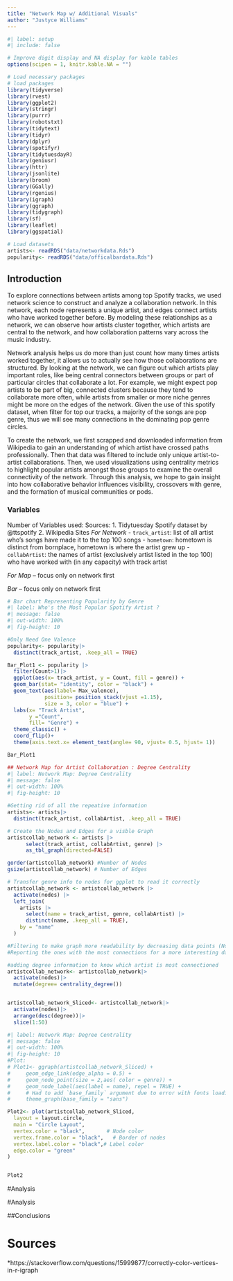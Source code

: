 ```yaml
---
title: "Network Map w/ Additional Visuals"
author: "Justyce Williams"
---
```


```r
#| label: setup
#| include: false

# Improve digit display and NA display for kable tables
options(scipen = 1, knitr.kable.NA = "")

# Load necessary packages
# load packages
library(tidyverse)
library(rvest)
library(ggplot2)
library(stringr)
library(purrr)
library(robotstxt)
library(tidytext)
library(tidyr)
library(dplyr)
library(spotifyr)
library(tidytuesdayR)
library(geniusr)
library(httr)
library(jsonlite)
library(broom)
library(GGally)
library(rgenius)
library(igraph)
library(ggraph)
library(tidygraph)
library(sf)
library(leaflet)
library(ggspatial)

# Load datasets
artists<- readRDS("data/networkdata.Rds")
popularity<- readRDS("data/officalbardata.Rds")

```

## Introduction

To explore connections between artists among top Spotify tracks, we used network science to construct and analyze a collaboration network. In this network, each node represents a unique artist, and edges connect artists who have worked together before. By modeling these relationships as a network, we can observe how artists cluster together, which artists are central to the network, and how collaboration patterns vary across the music industry.

Network analysis helps us do more than just count how many times artists worked together, it allows us  to actually see how those collaborations are structured. By looking at the network, we can figure out which artists play important roles, like being central connectors between groups or part of particular circles that collaborate a lot. For example, we might expect pop artists to be part of big, connected clusters because they tend to collaborate more often, while artists from smaller or more niche genres might be more on the edges of the network. Given the use of this spotify dataset, when filter for top our tracks, a majority of the songs are pop genre, thus we will see many connections in the dominating pop genre circles. 

To create the network, we first scrapped and downloaded information from Wikipedia to gain an understanding of which artist have crossed paths professionally. Then that data was filtered to include only unique artist-to-artist collaborations. Then, we used visualizations using centrality metrics to highlight popular artists amongst those groups to examine the overall connectivity of the network. Through this analysis, we hope to gain insight into how collaborative behavior influences visibility, crossovers with genre, and the formation of musical communities or pods. 


### Variables 
Number of Variables used: 
Sources:
1. Tidytuesday Spotify dataset by @ttspotify
2. Wikipedia Sites 
*For Network*
- `track_artist`: list of all artist who's songs have made it to the top 100 songs 
- `hometown`: hometown is distinct from bornplace, hometown is where the artist grew up
- `collabArtist`: the names of artist (exclusively artist listed in the top 100) who have worked with (in any capacity) with track artist

*For Map* -- focus only on network first 


*Bar* -- focus only on network first 



```r
# Bar chart Representing Popularity by Genre 
#| label: Who's the Most Popular Spotify Artist ?
#| message: false
#| out-width: 100%
#| fig-height: 10

#Only Need One Valence 
popularity<- popularity|>
  distinct(track_artist, .keep_all = TRUE)

Bar_Plot1 <- popularity |> 
  filter(Count>1)|>
  ggplot(aes(x= track_artist, y = Count, fill = genre)) +
  geom_bar(stat= "identity", color = "black") +
  geom_text(aes(label= Max_valence), 
            position= position_stack(vjust =1.15),
            size = 3, color = "blue") +
  labs(x= "Track Artist",
       y ="Count",
       fill= "Genre") +
  theme_classic() +
  coord_flip()+
  theme(axis.text.x= element_text(angle= 90, vjust= 0.5, hjust= 1))

Bar_Plot1
```



```r
## Network Map for Artist Collaboration : Degree Centrality 
#| label: Network Map: Degree Centrality 
#| message: false
#| out-width: 100%
#| fig-height: 10

#Getting rid of all the repeative information 
artists<- artists|>
  distinct(track_artist, collabArtist, .keep_all = TRUE)

# Create the Nodes and Edges for a visble Graph 
artistcollab_network <- artists |>
      select(track_artist, collabArtist, genre) |>
      as_tbl_graph(directed=FALSE)

gorder(artistcollab_network) #Number of Nodes 
gsize(artistcollab_network) # Number of Edges 

# Transfer genre info to nodes for ggplot to read it correctly 
artistcollab_network <- artistcollab_network |>
  activate(nodes) |>
  left_join(
    artists |> 
      select(name = track_artist, genre, collabArtist) |> 
      distinct(name, .keep_all = TRUE),
    by = "name"
  )

#Filtering to make graph more readability by decreasing data points (Note to Self-- Refer to Lab 10)
#Reporting the ones with the most connections for a more interesting data 

#adding degree information to know which artist is most connectioned 
artistcollab_network<- artistcollab_network|>
  activate(nodes)|>
  mutate(degree= centrality_degree())


artistcollab_network_Sliced<- artistcollab_network|>
  activate(nodes)|>
  arrange(desc(degree))|>
  slice(1:50)

```




```r
#| label: Network Map: Degree Centrality 
#| message: false
#| out-width: 100%
#| fig-height: 10 
#Plot: 
# Plot1<- ggraph(artistcollab_network_Sliced) +
#     geom_edge_link(edge_alpha = 0.5) +
#     geom_node_point(size = 2,aes( color = genre)) +
#     geom_node_label(aes(label = name), repel = TRUE) +
#     # Had to add `base_family` argument due to error with fonts loading for PDF
#     theme_graph(base_family = "sans")

Plot2<- plot(artistcollab_network_Sliced,
  layout = layout.circle,
  main = "Circle Layout",
  vertex.color = "black",       # Node color
  vertex.frame.color = "black",   # Border of nodes
  vertex.label.color = "black",# Label color
  edge.color = "green"
)


Plot2

```




#Analysis 




#Analysis 





##Conclusions 


# Sources 
*https://stackoverflow.com/questions/15999877/correctly-color-vertices-in-r-igraph 

